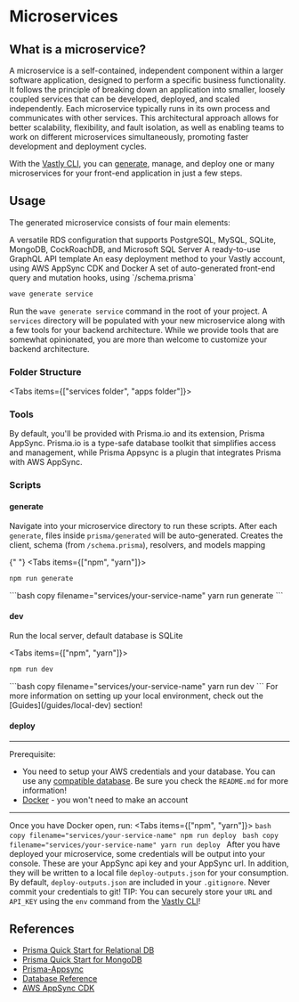 # Microservices


## What is a microservice?

A microservice is a self-contained, independent component within a larger software application,
designed to perform a specific business functionality. It follows the principle of breaking down an
application into smaller, loosely coupled services that can be developed, deployed, and scaled
independently. Each microservice typically runs in its own process and communicates with other
services. This architectural approach allows for better scalability, flexibility, and fault
isolation, as well as enabling teams to work on different microservices simultaneously, promoting
faster development and deployment cycles.

With the [Vastly CLI](https://www.npmjs.com/package/@vastly/cli), you can [generate](/cli/generate),
manage, and deploy one or many microservices for your front-end application in just a few steps.

## Usage

The generated microservice consists of four main elements:

<OrderedList>
  <ListItem>
    A versatile RDS configuration that supports PostgreSQL, MySQL, SQLite, MongoDB, CockRoachDB, and
    Microsoft SQL Server
  </ListItem>
  <ListItem>A ready-to-use GraphQL API template</ListItem>
  <ListItem>
    An easy deployment method to your Vastly account, using AWS AppSync CDK and Docker
  </ListItem>
  <ListItem>
    A set of auto-generated front-end query and mutation hooks, using `/schema.prisma`
  </ListItem>
</OrderedList>

```bash copy filename="terminal"
wave generate service
```

Run the `wave generate service` command in the root of your project. A `services` directory will be
populated with your new microservice along with a few tools for your backend architecture. While we
provide tools that are somewhat opinionated, you are more than welcome to customize your backend
architecture.

### Folder Structure

<Tabs items={["services folder", "apps folder"]}>
  <Tab>
    <FileTree>
      <Folder name="apps" />
      <Folder name="services" defaultOpen>
        <Folder name="serviceName" defaultOpen highlight>
          <File name="handler.ts" comment="# lambda function handler (API resolver)" highlight />
          <File name="server.ts" comment="# local server (for dev)" highlight />
          <Folder name="cdk" comment="# AWS CDK deploy boilerplate" highlight />
          <Folder name="prisma" defaultOpen highlight>
            <File name="schema.prisma" comment=" # prisma schema (data source)" highlight />
            <Folder
              name="generated"
              comment="# auto-generated after each `npx prisma generate`"
              highlight
            />
          </Folder>
          <File name="package.json" highlight />
        </Folder>
      </Folder>
    </FileTree>
  </Tab>
  <Tab>
    <FileTree>
      <Folder name="apps" defaultOpen>
        <Folder name="client" defaultOpen>
          <Folder
            name="graphql"
            comment="# auto-generated api (queries, mutations, types) after each `generate` script"
            highlight
          />
          <Folder name="pages" comment="# front-end application" />
          <File name=".eslintrc.json" />
          <File
            name="apollo.tsx"
            comment="# configuration template for connecting your api to AWS AppSync (Apollo Client)"
            highlight
          />
          <File
            name="codegen.ts"
            comment="# configuration file for graphql code generation"
            highlight
          />
          <File name="next.config.js" />
          <File name="package.json" />
          <File name="tsconfig.json" />
        </Folder>
      </Folder>
      <Folder name="services" />
    </FileTree>
  </Tab>
</Tabs>

### Tools

By default, you'll be provided with Prisma.io and its extension, Prisma AppSync. Prisma.io is a
type-safe database toolkit that simplifies access and management, while Prisma Appsync is a plugin
that integrates Prisma with AWS AppSync.

<LinkCards>
  <LinkCard
    heading="Learn Prisma"
    description="Begin here if you are completely unfamiliar with the Prisma ORM"
    link="https://www.prisma.io/docs/concepts/overview/what-is-prisma"
    isExternal
  />
  <LinkCard
    heading="Learn Prisma Appsync"
    description="Learn how Prisma Appsync seamlessly connects your API to AWS Appsync"
    link="https://prisma-appsync.vercel.app/quick-start/getting-started.html"
    isExternal
  />
</LinkCards>

### Scripts

#### <Text as='kbd' fontSize='xl'>generate</Text>

Navigate into your microservice directory to run these scripts. After each `generate`, files inside
`prisma/generated` will be auto-generated. Creates the client, schema (from `/schema.prisma`),
resolvers, and models mapping

{" "}
<Tabs items={["npm", "yarn"]}>
  <Tab>
  ```bash copy filename="services/your-service-name"
  npm run generate
  ```
  </Tab>
  <Tab>
  ```bash copy filename="services/your-service-name"
  yarn run generate
  ```
  </Tab>
</Tabs>

#### <Text as='kbd' fontSize='xl'>dev</Text>

Run the local server, default database is SQLite

<Tabs items={["npm", "yarn"]}>
  <Tab>
  ```bash copy filename="services/your-service-name"
  npm run dev
  ```
  </Tab>
  <Tab>
  ```bash copy filename="services/your-service-name"
  yarn run dev
  ```
  </Tab>
</Tabs>
  <Callout>
    For more information on setting up your local environment, check out the [Guides](/guides/local-dev) section!
  </Callout>

#### <Text as='kbd' fontSize='xl'>deploy</Text>
---

Prerequisite:

- You need to setup your AWS credentials and your database. You can use any
  [compatible database](https://www.prisma.io/docs/concepts/database-connectors). Be sure you check
  the `README.md` for more information!
- [Docker](https://docs.docker.com/get-docker/) - you won't need to make an account
---

  Once you have Docker open, run:
  <Tabs items={["npm", "yarn"]}>
    <Tab>
    ```bash copy filename="services/your-service-name"
    npm run deploy
    ```
    </Tab>
    <Tab>
    ```bash copy filename="services/your-service-name"
    yarn run deploy
    ```
    </Tab>
  </Tabs>
  After you have deployed your microservice, some credentials will be output into your console. These are your AppSync api key and your AppSync url. In addition, they will be written to a local file `deploy-outputs.json` for your consumption.
  <Callout type="warning">
  By default, `deploy-outputs.json` are included in your `.gitignore`. Never commit your credentials to git!
  </Callout>
  <Callout>
    TIP: You can securely store your `URL` and `API_KEY` using the `env` command from the [Vastly
    CLI](/vastly-cli/env)!
  </Callout>

## References

- [Prisma Quick Start for Relational DB](https://www.prisma.io/docs/getting-started/setup-prisma/add-to-existing-project/relational-databases-typescript-postgresql)
- [Prisma Quick Start for MongoDB](https://www.prisma.io/docs/getting-started/setup-prisma/add-to-existing-project)
- [Prisma-Appsync](https://prisma-appsync.vercel.app/quick-start/getting-started.html)
- [Database Reference](https://www.prisma.io/docs/reference/database-reference/connection-urls)
- [AWS AppSync CDK](https://www.npmjs.com/package/@aws-cdk/aws-appsync-alpha)
